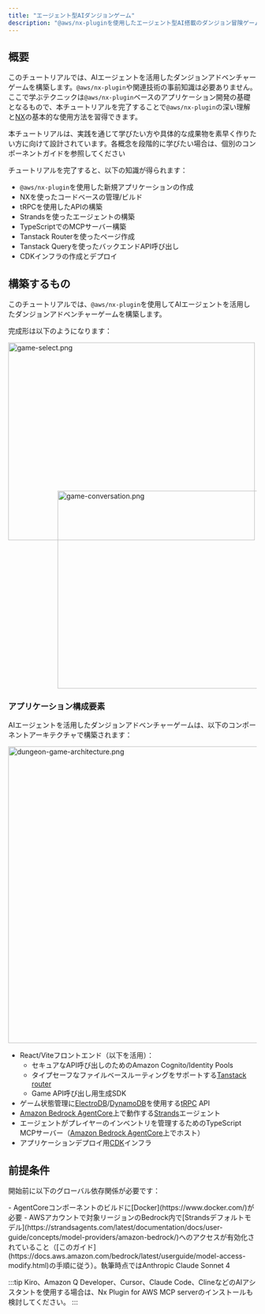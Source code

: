 ```yaml
---
title: "エージェント型AIダンジョンゲーム"
description: "@aws/nx-pluginを使用したエージェント型AI搭載のダンジョン冒険ゲームの作り方チュートリアル"
---
```






## 概要

このチュートリアルでは、AIエージェントを活用したダンジョンアドベンチャーゲームを構築します。`@aws/nx-plugin`や関連技術の事前知識は必要ありません。ここで学ぶテクニックは`@aws/nx-plugin`ベースのアプリケーション開発の基礎となるもので、本チュートリアルを完了することで`@aws/nx-plugin`の深い理解と[NX](https://nx.dev/)の基本的な使用方法を習得できます。

<Aside>本チュートリアルは、実践を通じて学びたい方や具体的な成果物を素早く作りたい方に向けて設計されています。各概念を段階的に学びたい場合は、個別のコンポーネントガイドを参照してください</Aside>

チュートリアルを完了すると、以下の知識が得られます：

- `@aws/nx-plugin`を使用した新規アプリケーションの作成
- NXを使ったコードベースの管理/ビルド
- tRPCを使用したAPIの構築
- Strandsを使ったエージェントの構築
- TypeScriptでのMCPサーバー構築
- Tanstack Routerを使ったページ作成
- Tanstack Queryを使ったバックエンドAPI呼び出し
- CDKインフラの作成とデプロイ

## 構築するもの

このチュートリアルでは、`@aws/nx-plugin`を使用してAIエージェントを活用したダンジョンアドベンチャーゲームを構築します。

完成形は以下のようになります：

<Image src={gameSelectPng} alt="game-select.png" width="500" height="400" />
<div style="margin-top: -100px; margin-left: 100px;">
<Image src={gameConversationPng} alt="game-conversation.png" width="500" height="400" />
</div>

### アプリケーション構成要素

AIエージェントを活用したダンジョンアドベンチャーゲームは、以下のコンポーネントアーキテクチャで構築されます：

<Image style="margin: auto" src={dungeonAdventureArchitecturePng} alt="dungeon-game-architecture.png" height="600" />

- React/Viteフロントエンド（以下を活用）：
  - セキュアなAPI呼び出しのためのAmazon Cognito/Identity Pools
  - タイプセーフなファイルベースルーティングをサポートする[Tanstack router](https://tanstack.com/router/latest)
  - Game API呼び出し用生成SDK
- ゲーム状態管理に[ElectroDB](https://electrodb.dev/)/[DynamoDB](https://aws.amazon.com/dynamodb/)を使用する[tRPC](https://trpc.io/) API
- [Amazon Bedrock AgentCore](https://aws.amazon.com/bedrock/agentcore/)上で動作する[Strands](https://strandsagents.com/latest/)エージェント
- エージェントがプレイヤーのインベントリを管理するためのTypeScript MCPサーバー（[Amazon Bedrock AgentCore](https://aws.amazon.com/bedrock/agentcore/)上でホスト）
- アプリケーションデプロイ用[CDK](https://docs.aws.amazon.com/cdk/v2/guide/home.html)インフラ

## 前提条件

開始前に以下のグローバル依存関係が必要です：

<Snippet name="required-prerequisites" />
- AgentCoreコンポーネントのビルドに[Docker](https://www.docker.com/)が必要
- AWSアカウントで対象リージョンのBedrock内で[Strandsデフォルトモデル](https://strandsagents.com/latest/documentation/docs/user-guide/concepts/model-providers/amazon-bedrock/)へのアクセスが有効化されていること（[このガイド](https://docs.aws.amazon.com/bedrock/latest/userguide/model-access-modify.html)の手順に従う）。執筆時点ではAnthropic Claude Sonnet 4

:::tip
Kiro、Amazon Q Developer、Cursor、Claude Code、ClineなどのAIアシスタントを使用する場合は、<Link path="/get_started/building-with-ai">Nx Plugin for AWS MCP serverのインストール</Link>も検討してください。
:::